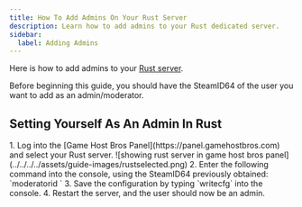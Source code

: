 ```yaml
---
title: How To Add Admins On Your Rust Server
description: Learn how to add admins to your Rust dedicated server.
sidebar:
  label: Adding Admins
---
```


Here is how to add admins to your [Rust server](https://www.gamehostbros.com/rust-server-hosting/).

Before beginning this guide, you should have the SteamID64 of the user you want to add as an admin/moderator.

## Setting Yourself As An Admin In Rust

<Steps>
1. Log into the [Game Host Bros Panel](https://panel.gamehostbros.com) and select your Rust server.
![showing rust server in game host bros panel](../../../../assets/guide-images/rustselected.png)
2. Enter the following command into the console, using the SteamID64 previously obtained:
`moderatorid <STEAMID64> <NAME (or) REASON>`
3. Save the configuration by typing `writecfg` into the console.
4. Restart the server, and the user should now be an admin.
</Steps>